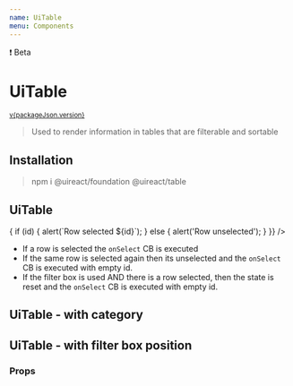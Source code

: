 ```yaml
---
name: UiTable
menu: Components
---
```





<UiBadge category="warning">❗️ Beta</UiBadge>

# UiTable

<sup>
  <a href="https://github.com/inavac182/ui-react/blob/main/packages/COMPONENT-NAME/" target="_blank">
    v{packageJson.version}
  </a>
</sup>

> Used to render information in tables that are filterable and sortable

## Installation

> npm i @uireact/foundation @uireact/table

## UiTable

<Playground>
  <UiTable
    data={{
      headings: ['Summary', 'Price'],
      items: [
        { id: '1', cols: ['item 1', '$10'] },
        { id: '2', cols: ['item 2', '$20'] },
        { id: '3', cols: ['item 3', '$30'] },
      ],
    }}
    onSelect={(id) => {
      if (id) {
        alert(`Row selected ${id}`);
      } else {
        alert('Row unselected');
      }
    }}
  />
</Playground>

- If a row is selected the `onSelect` CB is executed
- If the same row is selected again then its unselected and the `onSelect` CB is executed with empty id.
- If the filter box is used AND there is a row selected, then the state is reset and the `onSelect` CB is executed with empty id.

## UiTable - with category

<Playground>
  <UiTable
    data={{
      headings: ['Summary', 'Price'],
      items: [{ id: '1', cols: ['item 1', '$10'] }],
    }}
    category="tertiary"
  />
</Playground>

## UiTable - with filter box position

<Playground>
  <UiTable
    data={{
      headings: ['Summary', 'Price'],
      items: [{ id: '1', cols: ['item 1', '$10'] }],
    }}
    category="tertiary"
    filterBoxPosition="right"
  />
</Playground>

### Props

<Props of={UiTable} />
